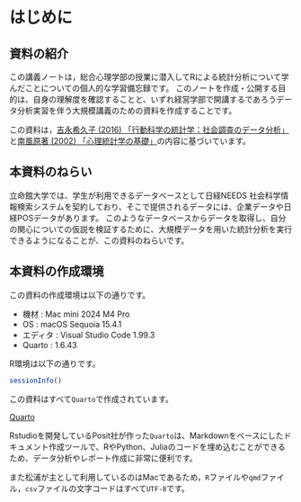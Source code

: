 # はじめに {.unnumbered}

## 資料の紹介

この講義ノートは，<span class = "markp">総合心理学部の授業に潜入してRによる統計分析について学んだことについての個人的な学習備忘録</span>です。
このノートを作成・公開する目的は、自身の理解度を確認することと、いずれ経営学部で開講するであろうデータ分析実習を伴う大規模講義のための資料を作成することです。

この資料は，<span class = "marky">[吉永希久子 (2016) 「行動科学の統計学：社会調査のデータ分析」](https://amzn.to/3YRAWzk)</span>と<span class = "marky">[南風原著 (2002) 「心理統計学の基礎」](https://amzn.to/4ixivXO)</span>の内容に基づいています。


<!-- [![心理統計学の基礎(有斐閣アルマ)](img/sinri_toukei.jpg){width=30%}](https://amzn.to/4ixivXO) -->

## 本資料のねらい

立命館大学では、学生が利用できるデータベースとして<span class = "rmarker-s">日経NEEDS 社会科学情報検索システム</span>を契約しており、そこで提供されるデータには、<span class = "markp">企業データ</span>や<span class="markp">日経POSデータ</span>があります。
このようなデータベースからデータを取得し、自分の関心についての仮説を検証するために、大規模データを用いた統計分析を実行できるようになることが、この資料のねらいです。

## 本資料の作成環境

この資料の作成環境は以下の通りです。

- 機材 : Mac mini 2024 M4 Pro
- OS : macOS Sequoia 15.4.1 
- エディタ : Visual Studio Code 1.99.3
- Quarto : 1.6.43

R環境は以下の通りです。

```r
sessionInfo()
```

この資料はすべて`Quarto`で作成されています。

[Quarto](https://quarto.org/)


Rstudioを開発しているPosit社が作った`Quarto`は、Markdownをベースにしたドキュメント作成ツールで、RやPython、Juliaのコードを埋め込むことができるため、データ分析やレポート作成に非常に便利です。

また松浦が主として利用しているのはMacであるため，`R`ファイルや`qmd`ファイル，`csv`ファイルの文字コードはすべて`UTF-8`です。

